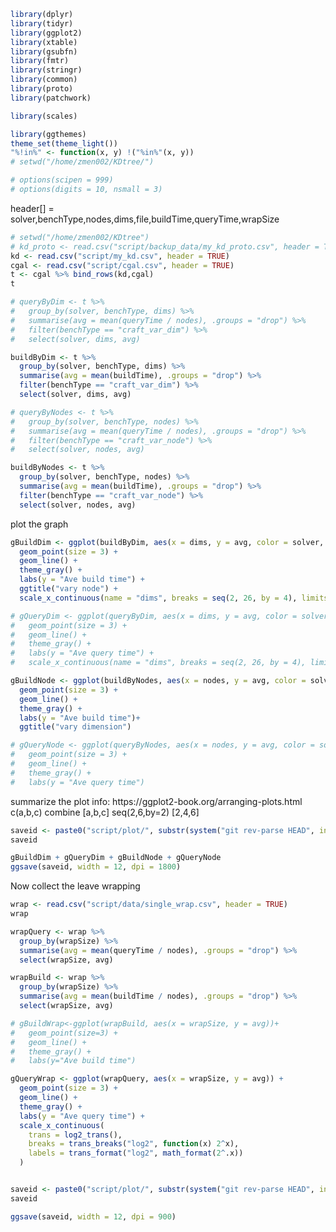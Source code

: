  
```r
library(dplyr)
library(tidyr)
library(ggplot2)
library(xtable)
library(gsubfn)
library(fmtr)
library(stringr)
library(common)
library(proto)
library(patchwork)

library(scales)

library(ggthemes)
theme_set(theme_light())
"%!in%" <- function(x, y) !("%in%"(x, y))
# setwd("/home/zmen002/KDtree/")

# options(scipen = 999)
# options(digits = 10, nsmall = 3)
```
header[] = solver,benchType,nodes,dims,file,buildTime,queryTime,wrapSize

```R
# setwd("/home/zmen002/KDtree")
# kd_proto <- read.csv("script/backup_data/my_kd_proto.csv", header = TRUE)
kd <- read.csv("script/my_kd.csv", header = TRUE)
cgal <- read.csv("script/cgal.csv", header = TRUE)
t <- cgal %>% bind_rows(kd,cgal)
t
```

 
```R
# queryByDim <- t %>%
#   group_by(solver, benchType, dims) %>%
#   summarise(avg = mean(queryTime / nodes), .groups = "drop") %>%
#   filter(benchType == "craft_var_dim") %>%
#   select(solver, dims, avg)

buildByDim <- t %>%
  group_by(solver, benchType, dims) %>%
  summarise(avg = mean(buildTime), .groups = "drop") %>%
  filter(benchType == "craft_var_dim") %>%
  select(solver, dims, avg)

# queryByNodes <- t %>%
#   group_by(solver, benchType, nodes) %>%
#   summarise(avg = mean(queryTime / nodes), .groups = "drop") %>%
#   filter(benchType == "craft_var_node") %>%
#   select(solver, nodes, avg)

buildByNodes <- t %>%
  group_by(solver, benchType, nodes) %>%
  summarise(avg = mean(buildTime), .groups = "drop") %>%
  filter(benchType == "craft_var_node") %>%
  select(solver, nodes, avg)
```

plot the graph
```R
gBuildDim <- ggplot(buildByDim, aes(x = dims, y = avg, color = solver, shape = solver)) +
  geom_point(size = 3) +
  geom_line() +
  theme_gray() +
  labs(y = "Ave build time") +
  ggtitle("vary node") + 
  scale_x_continuous(name = "dims", breaks = seq(2, 26, by = 4), limits = c(2, 26))

# gQueryDim <- ggplot(queryByDim, aes(x = dims, y = avg, color = solver, shape = solver)) +
#   geom_point(size = 3) +
#   geom_line() +
#   theme_gray() +
#   labs(y = "Ave query time") +
#   scale_x_continuous(name = "dims", breaks = seq(2, 26, by = 4), limits = c(2, 26))

gBuildNode <- ggplot(buildByNodes, aes(x = nodes, y = avg, color = solver, shape = solver)) +
  geom_point(size = 3) +
  geom_line() +
  theme_gray() +
  labs(y = "Ave build time")+
  ggtitle("vary dimension")

# gQueryNode <- ggplot(queryByNodes, aes(x = nodes, y = avg, color = solver, shape = solver)) +
#   geom_point(size = 3) +
#   geom_line() +
#   theme_gray() +
#   labs(y = "Ave query time")
```

summarize the plot info: https://ggplot2-book.org/arranging-plots.html
c(a,b,c) combine [a,b,c]
seq(2,6,by=2) [2,4,6]

```R
saveid <- paste0("script/plot/", substr(system("git rev-parse HEAD", intern = TRUE), 0, 7), ".jpg")
saveid

gBuildDim + gQueryDim + gBuildNode + gQueryNode
ggsave(saveid, width = 12, dpi = 1800)
```

Now collect the leave wrapping
```R
wrap <- read.csv("script/data/single_wrap.csv", header = TRUE)
wrap

wrapQuery <- wrap %>%
  group_by(wrapSize) %>%
  summarise(avg = mean(queryTime / nodes), .groups = "drop") %>%
  select(wrapSize, avg)

wrapBuild <- wrap %>%
  group_by(wrapSize) %>%
  summarise(avg = mean(buildTime / nodes), .groups = "drop") %>%
  select(wrapSize, avg)

# gBuildWrap<-ggplot(wrapBuild, aes(x = wrapSize, y = avg))+
#   geom_point(size=3) +
#   geom_line() +
#   theme_gray() +
#   labs(y="Ave build time")

gQueryWrap <- ggplot(wrapQuery, aes(x = wrapSize, y = avg)) +
  geom_point(size = 3) +
  geom_line() +
  theme_gray() +
  labs(y = "Ave query time") +
  scale_x_continuous(
    trans = log2_trans(),
    breaks = trans_breaks("log2", function(x) 2^x),
    labels = trans_format("log2", math_format(2^.x))
  )


saveid <- paste0("script/plot/", substr(system("git rev-parse HEAD", intern = TRUE), 0, 7), "wrap.jpg")
saveid

ggsave(saveid, width = 12, dpi = 900)
```
